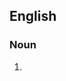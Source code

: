 {{also|cooking pot}}

==English==

===Noun===
{{en-noun|head=[[cooking]]-[[pot]]}}

# {{alternative spelling of|en|cooking pot}}
